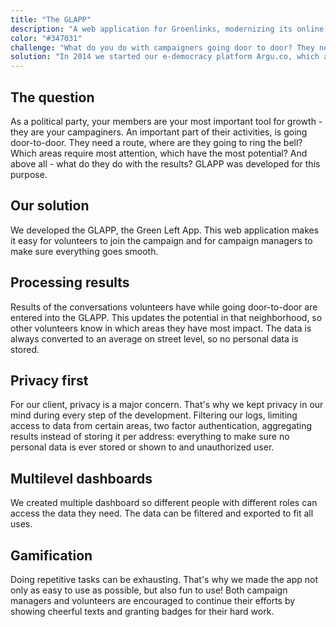 ```yaml
---
title: "The GLAPP"
description: "A web application for Groenlinks, modernizing its online and offline campaigns."
color: "#347031"
challenge: "What do you do with campaigners going door to door? They need a route, where are they going to ring the bell? And most importantly - what do they do with the results? For this, GLAPP was developed."
solution: "In 2014 we started our e-democracy platform Argu.co, which aims to engage citizens in decision-making processes. We worked with many governments and hosted online discussions where people shared ideas, opinions and voted on issues. Although we've seen that e-democracy and civic participation can be very successful, one key element is often missing: the actual decision-making process."
---
```


## The question

As a political party, your members are your most important tool for growth - they are your campaginers.
An important part of their activities, is going door-to-door.
They need a route, where are they going to ring the bell?
Which areas require most attention, which have the most potential?
And above all - what do they do with the results?
GLAPP was developed for this purpose.

## Our solution

We developed the GLAPP, the Green Left App.
This web application makes it easy for volunteers to join the campaign and for campaign managers to make sure everything goes smooth.

## Processing results

Results of the conversations volunteers have while going door-to-door are entered into the GLAPP.
This updates the potential in that neighborhood, so other volunteers know in which areas they have most impact.
The data is always converted to an average on street level, so no personal data is stored.

## Privacy first

For our client, privacy is a major concern.
That's why we kept privacy in our mind during every step of the development.
Filtering our logs, limiting access to data from certain areas, two factor authentication, aggregating results instead of storing it per address: everything to make sure no personal data is ever stored or shown to and unauthorized user.

## Multilevel dashboards

We created multiple dashboard so different people with different roles can access the data they need.
The data can be filtered and exported to fit all uses.

## Gamification

Doing repetitive tasks can be exhausting.
That's why we made the app not only as easy to use as possible, but also fun to use! Both campaign managers and volunteers are encouraged to continue their efforts by showing cheerful texts and granting badges for their hard work.
